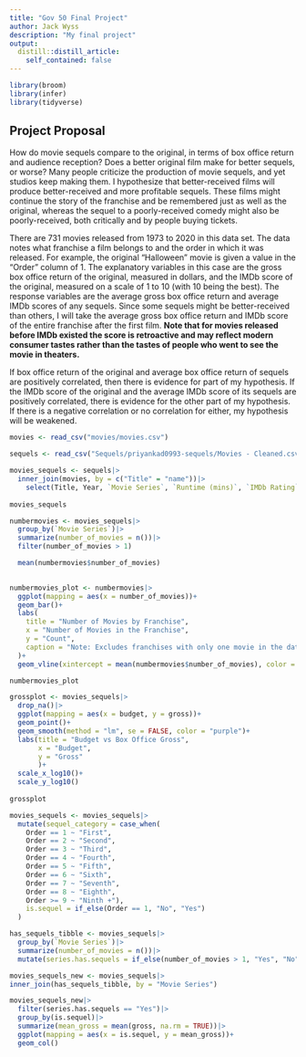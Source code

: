 ```yaml
---
title: "Gov 50 Final Project"
author: Jack Wyss
description: "My final project"
output:
  distill::distill_article:
    self_contained: false
---
```


```r
library(broom)
library(infer)
library(tidyverse)
```



## Project Proposal

How do movie sequels compare to the original, in terms of box office return and audience reception? Does a better original film make for better sequels, or worse? Many people criticize the production of movie sequels, and yet studios keep making them. I hypothesize that better-received films will produce better-received and more profitable sequels. These films might continue the story of the franchise and be remembered just as well as the original, whereas the sequel to a poorly-received comedy might also be poorly-received, both critically and by people buying tickets.

There are 731 movies released from 1973 to 2020 in this data set. The data notes what franchise a film belongs to and the order in which it was released. For example, the original "Halloween" movie is given a value in the "Order" column of 1. The explanatory variables in this case are the gross box office return of the original, measured in dollars, and the IMDb score of the original, measured on a scale of 1 to 10 (with 10 being the best). The response variables are the average gross box office return and average IMDb scores of any sequels. Since some sequels might be better-received than others, I will take the average gross box office return and IMDb score of the entire franchise after the first film. **Note that for movies released before IMDb existed the score is retroactive and may reflect modern consumer tastes rather than the tastes of people who went to see the movie in theaters.**

If box office return of the original and average box office return of sequels are positively correlated, then there is evidence for part of my hypothesis. If the IMDb score of the original and the average IMDb score of its sequels are positively correlated, there is evidence for the other part of my hypothesis. If there is a negative correlation or no correlation for either, my hypothesis will be weakened.


```r

movies <- read_csv("movies/movies.csv")

sequels <- read_csv("Sequels/priyankad0993-sequels/Movies - Cleaned.csv")

movies_sequels <- sequels|>
  inner_join(movies, by = c("Title" = "name"))|>
    select(Title, Year, `Movie Series`, `Runtime (mins)`, `IMDb Rating`, Order, budget, gross)
  
movies_sequels

```


```r

numbermovies <- movies_sequels|>
  group_by(`Movie Series`)|>
  summarize(number_of_movies = n())|>
  filter(number_of_movies > 1)

  mean(numbermovies$number_of_movies)
  
```
```r

numbermovies_plot <- numbermovies|>
  ggplot(mapping = aes(x = number_of_movies))+
  geom_bar()+
  labs(
    title = "Number of Movies by Franchise",
    x = "Number of Movies in the Franchise",
    y = "Count",
    caption = "Note: Excludes franchises with only one movie in the dataset."
  )+
  geom_vline(xintercept = mean(numbermovies$number_of_movies), color = "purple", size = 1.25)

numbermovies_plot

```

```r

grossplot <- movies_sequels|>
  drop_na()|>
  ggplot(mapping = aes(x = budget, y = gross))+
  geom_point()+
  geom_smooth(method = "lm", se = FALSE, color = "purple")+
  labs(title = "Budget vs Box Office Gross",
       x = "Budget",
       y = "Gross"
       )+
  scale_x_log10()+
  scale_y_log10()
  
grossplot
```


```r


movies_sequels <- movies_sequels|>
  mutate(sequel_category = case_when(
    Order == 1 ~ "First",
    Order == 2 ~ "Second",
    Order == 3 ~ "Third",
    Order == 4 ~ "Fourth",
    Order == 5 ~ "Fifth",
    Order == 6 ~ "Sixth",
    Order == 7 ~ "Seventh",
    Order == 8 ~ "Eighth",
    Order >= 9 ~ "Ninth +"),
    is.sequel = if_else(Order == 1, "No", "Yes")
  )

has_sequels_tibble <- movies_sequels|>
  group_by(`Movie Series`)|>
  summarize(number_of_movies = n())|>
  mutate(series.has.sequels = if_else(number_of_movies > 1, "Yes", "No"))

movies_sequels_new <- movies_sequels|>
inner_join(has_sequels_tibble, by = "Movie Series")

movies_sequels_new|>
  filter(series.has.sequels == "Yes")|>
  group_by(is.sequel)|>
  summarize(mean_gross = mean(gross, na.rm = TRUE))|>
  ggplot(mapping = aes(x = is.sequel, y = mean_gross))+
  geom_col()


```


